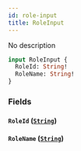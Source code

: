 ```yaml
---
id: role-input
title: RoleInput
---
```



No description

```graphql
input RoleInput {
  RoleId: String!
  RoleName: String!
}
```


### Fields

#### `RoleId` ([`String`](../../references/scalars/string))




#### `RoleName` ([`String`](../../references/scalars/string))






